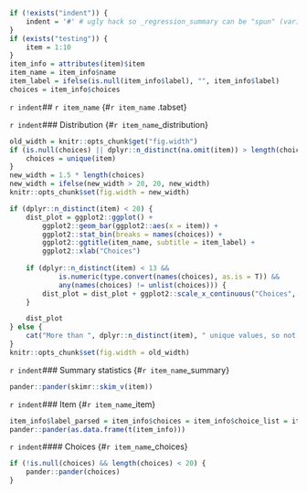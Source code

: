 ```r
if (!exists("indent")) {
	indent = '#' # ugly hack so _regression_summary can be "spun" (variables included via `r ` have to be available)
}
if (exists("testing")) {
	item = 1:10
}
item_info = attributes(item)$item
item_name = item_info$name
item_label = ifelse(is.null(item_info$label), "", item_info$label)
choices = item_info$choices
```

`r indent`## `r item_name` {#`r item_name` .tabset}

`r indent`### Distribution {#`r item_name`_distribution}
```r
old_width = knitr::opts_chunk$get("fig.width")
if (is.null(choices) || dplyr::n_distinct(na.omit(item)) > length(choices)) {
	choices = unique(item)
}
new_width = 1.5 * length(choices)
new_width = ifelse(new_width > 20, 20, new_width)
knitr::opts_chunk$set(fig.width = new_width)
```
```r
if (dplyr::n_distinct(item) < 20) { 
	dist_plot = ggplot2::ggplot() +
		ggplot2::geom_bar(ggplot2::aes(x = item)) +
		ggplot2::stat_bin(breaks = names(choices)) + 
		ggplot2::ggtitle(item_name, subtitle = item_label) + 
		ggplot2::xlab("Choices")
	
	if (dplyr::n_distinct(item) < 13 && 
			is.numeric(type.convert(names(choices), as.is = T)) && 
			any(names(choices) != unlist(choices))) {
		dist_plot = dist_plot + ggplot2::scale_x_continuous("Choices", breaks = as.numeric(names(choices)), labels = unlist(choices))
	}

	dist_plot
} else {
	cat("More than ", dplyr::n_distinct(item), " unique values, so not shown.")
}
knitr::opts_chunk$set(fig.width = old_width)
```

`r indent`### Summary statistics {#`r item_name`_summary}
```r
pander::pander(skimr::skim_v(item))
```

`r indent`### Item {#`r item_name`_item}

```r
item_info$label_parsed = item_info$choices = item_info$choice_list = item_info$study_id = item_info$id = NULL
pander::pander(as.data.frame(t(item_info)))
```



`r indent`#### Choices {#`r item_name`_choices}
```r
if (!is.null(choices) && length(choices) < 20) {
	pander::pander(choices)
}
```

